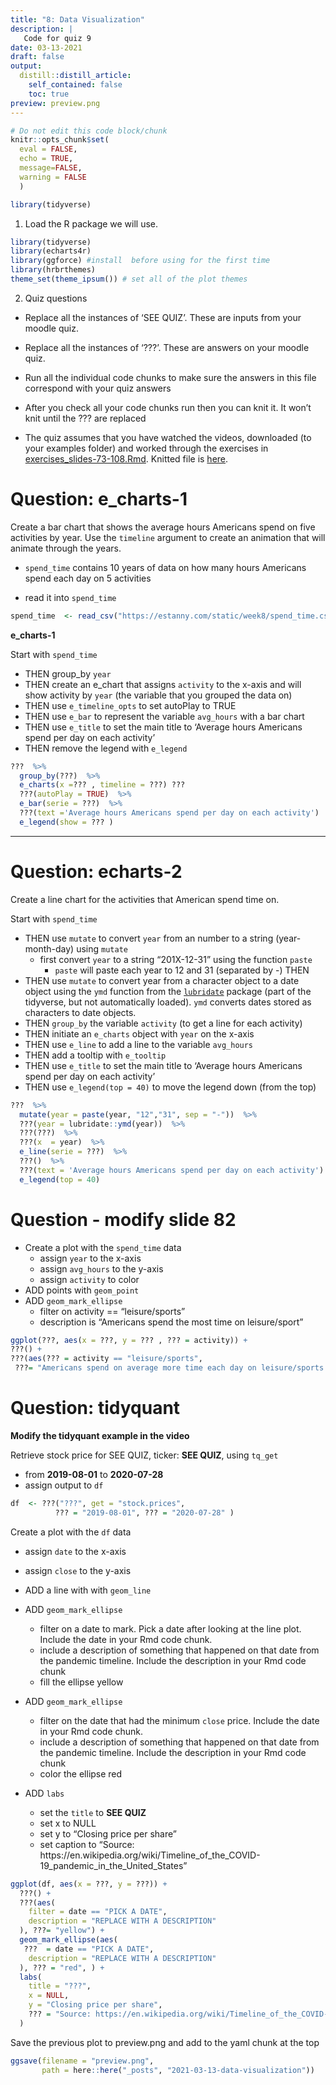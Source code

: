 ```yaml
---
title: "8: Data Visualization"
description: |
   Code for quiz 9
date: 03-13-2021
draft: false
output:
  distill::distill_article:
    self_contained: false
    toc: true
preview: preview.png    
---
```



```r
# Do not edit this code block/chunk
knitr::opts_chunk$set(
  eval = FALSE,
  echo = TRUE, 
  message=FALSE, 
  warning = FALSE
  )

library(tidyverse)
```


1.  Load the R package we will use.

```r
library(tidyverse)
library(echarts4r)
library(ggforce) #install  before using for the first time
library(hrbrthemes)
theme_set(theme_ipsum()) # set all of the plot themes 
```


2. Quiz questions

- Replace all the instances of 'SEE QUIZ'.  These are inputs from your moodle quiz.  
- Replace all the instances of '???'. These are answers on your moodle quiz.  
* Run all the individual code chunks to make sure the answers in this file correspond with your quiz answers
* After you check all your code chunks run then you can knit it.  It won't knit until the ??? are replaced


* The quiz assumes that you have watched the videos, downloaded (to your examples folder) and worked through the exercises in [exercises_slides-73-108.Rmd](https://estanny.com/static/week9/exercises-73-108.Rmd).  Knitted file is [here](https://estanny.com/static/week9/exercises-73-108.Rmd).




# Question: e_charts-1 

Create a bar chart that shows the average hours Americans spend on five activities by year.  Use the `timeline` argument to create an  animation that will animate through the years. 


- `spend_time` contains 10 years of data on how many hours Americans spend each day on 5 activities

- read it into  `spend_time`

```r
spend_time  <- read_csv("https://estanny.com/static/week8/spend_time.csv")
```


**e_charts-1**

Start with `spend_time`

- THEN group_by `year`
- THEN create an  e_chart that assigns `activity` to the x-axis and will show activity by `year` (the variable that you grouped the data on)
- THEN use `e_timeline_opts` to set autoPlay to TRUE
- THEN use `e_bar` to represent the variable `avg_hours` with a bar chart
- THEN use `e_title` to set the main title to 'Average hours Americans spend per day on each activity' 
- THEN remove the legend with `e_legend`


```r
???  %>% 
  group_by(???)  %>% 
  e_charts(x =??? , timeline = ???) ???
  ???(autoPlay = TRUE)  %>% 
  e_bar(serie = ???)  %>% 
  ???(text ='Average hours Americans spend per day on each activity')  %>% 
  e_legend(show = ??? )  
```


****

# Question: echarts-2

Create a line chart for the activities that American spend time on.  

Start with `spend_time`

- THEN use `mutate` to convert `year` from an number  to a string  (year-month-day) using `mutate`
  + first convert `year` to a string "201X-12-31" using the function `paste`  
    + `paste` will paste each year to 12 and 31 (separated by -) THEN
- THEN use `mutate` to convert year from a character object to a date object using the `ymd` function from the [`lubridate`](https://lubridate.tidyverse.org) package (part of the tidyverse, but not automatically loaded). `ymd` converts dates stored as characters to date objects. 
+ THEN `group_by` the variable `activity` (to get a line for each activity)
+ THEN initiate an `e_charts` object with `year` on the x-axis
- THEN use `e_line` to  add a line to the variable `avg_hours` 
- THEN add a tooltip with `e_tooltip` 
- THEN use `e_title` to set the main title to 'Average hours Americans spend per day on each activity' 
- THEN use `e_legend(top = 40)` to move the legend down (from the top) 


```r
???  %>%
  mutate(year = paste(year, "12","31", sep = "-"))  %>% 
  ???(year = lubridate::ymd(year))  %>% 
  ???(???)  %>%
  ???(x  = year)  %>% 
  e_line(serie = ???)  %>% 
  ???()  %>% 
  ???(text = 'Average hours Americans spend per day on each activity')  %>% 
  e_legend(top = 40) 
```


# Question - modify slide 82

- Create a plot with the  `spend_time` data
    - assign `year` to the x-axis
    - assign `avg_hours` to the y-axis
    - assign `activity` to color
- ADD points with `geom_point` 
- ADD `geom_mark_ellipse` 
    + filter on activity == "leisure/sports"
    + description is "Americans spend the most time on leisure/sport"


```r
ggplot(???, aes(x = ???, y = ??? , ??? = activity)) +
???() +
???(aes(??? = activity == "leisure/sports",
 ???= "Americans spend on average more time each day on leisure/sports than the other activities"))
```


# Question: tidyquant


**Modify the tidyquant example in the video**

Retrieve stock price for SEE QUIZ, ticker:  **SEE QUIZ**, using `tq_get`
  
  - from **2019-08-01** to  **2020-07-28**
  - assign output to `df`

```r
df  <- ???("???", get = "stock.prices", 
          ??? = "2019-08-01", ??? = "2020-07-28" )
```


Create a plot with the  `df` data

- assign `date` to the x-axis
- assign `close` to the y-axis

- ADD a line with  with `geom_line` 
- ADD  `geom_mark_ellipse` 
    + filter on a date to mark.  Pick a date after looking at the line plot. Include the date in your Rmd code chunk. 
    + include a description of something that happened on that date from the pandemic timeline.  Include the description in your Rmd code chunk
    + fill the ellipse yellow
- ADD  `geom_mark_ellipse` 
    + filter on the date that had the  minimum `close` price. Include the date in your Rmd code chunk. 
    + include a description of something that happened on that date from the pandemic timeline.  Include the description in your Rmd code chunk
    + color the ellipse red
- ADD `labs` 
    - set the `title` to **SEE QUIZ** 
    - set x to NULL
    - set y to "Closing price per share" 
    - set caption to "Source: https://en.wikipedia.org/wiki/Timeline_of_the_COVID-19_pandemic_in_the_United_States"


```r
ggplot(df, aes(x = ???, y = ???)) +
  ???() +
  ???(aes(
    filter = date == "PICK A DATE",
    description = "REPLACE WITH A DESCRIPTION"
  ), ???= "yellow") +
  geom_mark_ellipse(aes(
   ???  = date == "PICK A DATE",
    description = "REPLACE WITH A DESCRIPTION"
  ), ??? = "red", ) +
  labs(
    title = "???",
    x = NULL,
    y = "Closing price per share",
    ??? = "Source: https://en.wikipedia.org/wiki/Timeline_of_the_COVID-19_pandemic_in_the_United_States"
  )
```


Save the previous plot to preview.png and add to the yaml chunk at the top

```r
ggsave(filename = "preview.png", 
       path = here::here("_posts", "2021-03-13-data-visualization"))
```
